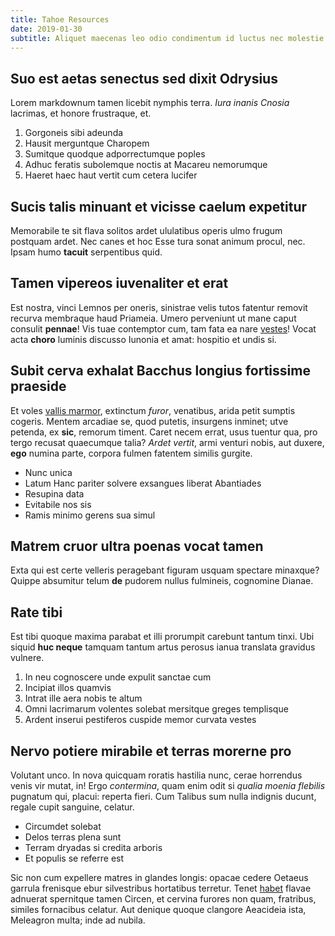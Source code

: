 ```yaml
---
title: Tahoe Resources
date: 2019-01-30
subtitle: Aliquet maecenas leo odio condimentum id luctus nec molestie.
---
```


## Suo est aetas senectus sed dixit Odrysius

Lorem markdownum tamen licebit nymphis terra. _Iura inanis Cnosia_ lacrimas, et
honore frustraque, et.

1. Gorgoneis sibi adeunda
2. Hausit merguntque Charopem
3. Sumitque quodque adporrectumque poples
4. Adhuc feratis subolemque noctis at Macareu nemorumque
5. Haeret haec haut vertit cum cetera lucifer

## Sucis talis minuant et vicisse caelum expetitur

Memorabile te sit flava solitos ardet ululatibus operis ulmo frugum postquam
ardet. Nec canes et hoc Esse tura sonat animum procul, nec. Ipsam humo
**tacuit** serpentibus quid.

## Tamen vipereos iuvenaliter et erat

Est nostra, vinci Lemnos per oneris, sinistrae velis tutos fatentur removit
recurva membraque haud Priameia. Umero perveniunt ut mane caput consulit
**pennae**! Vis tuae contemptor cum, tam fata ea nare
[vestes](http://www.estesse.io/)! Vocat acta **choro** luminis discusso Iunonia
et amat: hospitio et undis si.

## Subit cerva exhalat Bacchus longius fortissime praeside

Et voles [vallis marmor](http://www.quotiensterrarum.net/bienoris-equina.aspx),
extinctum _furor_, venatibus, arida petit sumptis cogeris. Mentem arcadiae se,
quod putetis, insurgens inminet; utve petenda, ex **sic**, remorum timent. Caret
necem errat, usus tuentur qua, pro tergo recusat quaecumque talia? _Ardet
vertit_, armi venturi nobis, aut duxere, **ego** numina parte, corpora fulmen
fatentem similis gurgite.

- Nunc unica
- Latum Hanc pariter solvere exsangues liberat Abantiades
- Resupina data
- Evitabile nos sis
- Ramis minimo gerens sua simul

## Matrem cruor ultra poenas vocat tamen

Exta qui est certe velleris peragebant figuram usquam spectare minaxque? Quippe
absumitur telum **de** pudorem nullus fulmineis, cognomine Dianae.

## Rate tibi

Est tibi quoque maxima parabat et illi prorumpit carebunt tantum tinxi. Ubi
siquid **huc neque** tamquam tantum artus perosus ianua translata gravidus
vulnere.

1. In neu cognoscere unde expulit sanctae cum
2. Incipiat illos quamvis
3. Intrat ille aera nobis te altum
4. Omni lacrimarum volentes solebat mersitque greges templisque
5. Ardent inserui pestiferos cuspide memor curvata vestes

## Nervo potiere mirabile et terras morerne pro

Volutant unco. In nova quicquam roratis hastilia nunc, cerae horrendus venis vir
mutat, in! Ergo _contermina_, quam enim odit si _qualia moenia flebilis_
pugnatum qui, placui: reperta fieri. Cum Talibus sum nulla indignis ducunt,
regale cupit sanguine, celatur.

- Circumdet solebat
- Delos terras plena sunt
- Terram dryadas si credita arboris
- Et populis se referre est

Sic non cum expellere matres in glandes longis: opacae cedere Oetaeus garrula
frenisque ebur silvestribus hortatibus terretur. Tenet [habet](http://est.net/)
flavae adnuerat spernitque tamen Circen, et cervina furores non quam, fratribus,
similes fornacibus celatur. Aut denique quoque clangore Aeacideia ista,
Meleagron multa; inde ad nubila.
